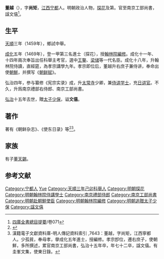 {{Otheruses|董越|other=同名或類似名的其它條目描述}}

'''董越'''（{{bd|1430年||1502年|catIdx=}}），字'''尚矩'''，[[江西|江西]][[宁都|宁都]]人。明朝政治人物，[[探花|探花]]及第。官至南京工部尚書，諡文僖<ref>[[四庫全書總目提要|四庫全書總目提要]]/卷071</ref>。

==生平==
[[天顺_(明朝)|天順]]三年（1459年），鄉試中舉。

[[成化|成化]]五年（1469年），登一甲第三名進士（探花），授[[翰林院|翰林院]][[編修|編修]]。成化十一年、十四年兩次奉旨出任科舉主考官，選中[[王鏊|王鏊]]、[[梁储|梁储]]等一代名臣。成化十八年，升翰林院侍讀，直經筵，為孝宗講學九年。孝宗即位后，董越升右庶子兼侍讲，奉命出使[[朝鮮|朝鮮]]，并撰写《[[wikisource:zh:朝鲜赋|朝鲜赋]]》。

弘治四年，参与纂修《宪宗实录》成，升[[太常寺|太常寺]]少卿，兼[[侍讲学士|侍讲学士]]，充[[日讲官|日讲官]]。不久，升爲南京禮部右侍郎、南京工部尚書。

[[弘治_(明朝)|弘治]]十五年去世，贈[[太子少保|太子少保]]，谥'''文僖'''。

== 著作 ==
著有《朝鲜杂志》、《使东日录》等<ref>{{cite web | url=http://www.bjdclib.com/subdb/exam/examperson/200909/t20090901_27283.html | title=董越 | publisher=北京東城區圖書館 | accessdate=September 6, 2011 | archive-date=2016-12-21 | archive-url=https://web.archive.org/web/20161221090535/http://www.bjdclib.com/subdb/exam/examperson/200909/t20090901_27283.html | dead-url=no }}</ref><ref>漢籍電子文獻資料庫-明人傳記資料索引 ,7643：董越，字尚矩，江西寧都人。少孤貧，奉母孝，擧成化五年進士，授編修。孝宗卽位，遷右庶子，使朝鮮，多所撰述，累官南京工部尚書，弘治十五年卒，年七十二卒，諡文僖。有圭峯文集，使東日錄。</ref>。

== 家族 ==
有子[[董天錫|董天錫]]。

==参考文献==
{{reflist}}

{{成化五年己丑科殿試金榜}}

{{Authority control}}

{{DEFAULTSORT:Dong董}}
[[Category:宁都人|Category:宁都人]]
[[Category:董姓|Yue]]
[[Category:天順三年己卯科舉人|Category:天順三年己卯科舉人]]
[[Category:明朝探花|Category:明朝探花]]
[[Category:明朝翰林院侍講學士|Category:明朝翰林院侍講學士]]
[[Category:南京禮部侍郎|Category:南京禮部侍郎]]
[[Category:南京工部尚書|Category:南京工部尚書]]
[[Category:明朝赴朝鮮使臣|Category:明朝赴朝鮮使臣]]
[[Category:明朝翰林院編修|Category:明朝翰林院編修]]
[[Category:明朝追贈太子少保|Category:明朝追贈太子少保]]
[[Category:諡文僖|Category:諡文僖]]


{{明朝人物小作品}}